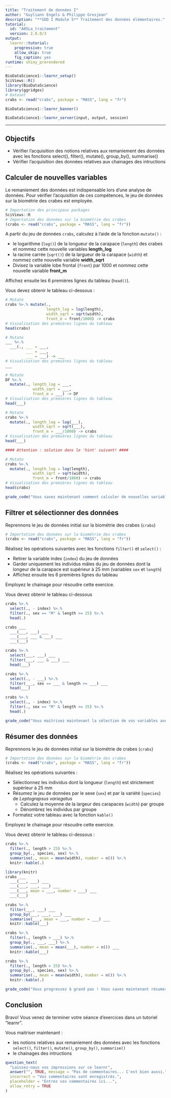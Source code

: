 ```yaml
---
title: "Traitement de données I"
author: "Guyliann Engels & Philippe Grosjean"
description: "**SDD I Module 5** Traitement des données élémentaires."
tutorial:
  id: "A05La_traitement"
  version: 2.0.0/3
output:
  learnr::tutorial:
    progressive: true
    allow_skip: true
    fig_caption: yes
runtime: shiny_prerendered
---
```


```r
BioDataScience1::learnr_setup()
SciViews::R()
library(BioDataScience)
library(ggridges)
# Dataset
crabs <- read("crabs", package = "MASS", lang = "fr")
```

```r
BioDataScience1::learnr_banner()
```

```r
BioDataScience1::learnr_server(input, output, session)
```

----

## Objectifs

- Vérifier l'acquisition des notions relatives aux remaniement des données avec les fonctions select(), filter(), mutate(), group_by(), summarise()
- Vérifier l'acquisition des données relatives aux chainages des intructions

## Calculer de nouvelles variables

Le remaniement des données est indispensable lors d'une analyse de données. Pour vérifier l'acquisition de ces compétences, le jeu de données sur la biométrie des crabes est employée.

```r
# Importation des principaux packages 
SciViews::R
# Importation des données sur la biométrie des crabes
(crabs <- read("crabs", package = "MASS", lang = "fr"))
```

A partir du jeu de données `crabs`, calculez à l'aide de la fonction `mutate()` : 

- le logarithme (`log()`) de la longueur de la carapace (`length`) des crabes et nommez cette nouvelle variables **length_log**
- la racine carrée (`sqrt()`) de la largueur de la carapace (`width`) et nommez cette nouvelle variable **width_sqrt**
- Divisez la variable lobe frontal (`front`) par 1000 et nommez cette nouvelle variable **front_m**

Affichez ensuite les 6 premières lignes du tableau (`head()`).

Vous devez obtenir le tableau ci-dessous : 

```r
# Mutate
crabs %>.% mutate(., 
                  length_log = log(length),
                  width_sqrt = sqrt(width),
                  front_m = front/1000) -> crabs
# Visualisation des premières lignes du tableau 
head(crabs)
```

```r
# Mutate
___ %>.% 
  ___(., ___ = ___,
         ___ = ___,
         ___ = ___) -> ___
# Visualisation des premières lignes du tableau 
___
```

```r
# Mutate
DF %>.% 
  mutate(., length_log = ___,
            width_sqrt = ___,
            front_m = ___) -> DF
# Visualisation des premières lignes du tableau 
head(___)
```

```r
# Mutate
crabs %>.% 
  mutate(., length_log = log(___),
            width_sqrt = sqrt(___),
            front_m = ___/1000) -> crabs
# Visualisation des premières lignes du tableau 
head(___)

#### Attention : solution dans le 'hint' suivant! ####
```

```r
# Mutate
crabs %>.% 
  mutate(., length_log = log(length),
            width_sqrt = sqrt(width),
            front_m = front/1000) -> crabs
# Visualisation des premières lignes du tableau 
head(crabs)
```

```r
grade_code("Vous savez maintenant comment calculer de nouvelles variables avec la fonction `mutate()`.")
```

## Filtrer et sélectionner des données

Reprennons le jeu de données initial sur la biométrie des crabes (`crabs`)

```r
# Importation des données sur la biométrie des crabes
(crabs <- read("crabs", package = "MASS", lang = "fr"))
```

Réalisez les opérations suivantes avec les fonctions `filter()` et `select()` : 

- Retirer la variable index (`index`) du jeu de données
- Garder uniquement les individus mâles du jeu de données dont la longeur de la carapace est supérieur à 25 mm (variables `sex` et `length`)
- Affichez ensuite les 6 premières lignes du tableau

Employez le chainage pour résoudre cette exercice.

Vous devez obtenir le tableau ci-dessous

```r
crabs %>.%
  select(., - index) %>.%
  filter(., sex == "M" & length >= 25) %>.%
  head(.)
```

```r
crabs ___
  ___(___, ___) ___
  ___(___, ___ & ___) ___
  ___(___)
```

```r
crabs %>.%
  select(___, ___) ___
  filter(___, ___ & ___) ___
  head(___)
```

```r
crabs %>.%
  select(., - ___) %>.%
  filter(___, sex == ___ & length >= ___) ___
  head(___)
```

```r
crabs %>.%
  select(., - index) %>.%
  filter(., sex == "M" & length >= 25) %>.%
  head(.)
```

```r
grade_code("Vous maitrisez maintenant la sélection de vos variables avec `select()` et de vos observations avec `filter()`.")
```

## Résumer des données

Reprennons le jeu de données initial sur la biométrie de crabes (`crabs`)

```r
# Importation des données sur la biométrie des crabes
(crabs <- read("crabs", package = "MASS", lang = "fr"))
```

Réalisez les opérations suivantes : 

- Sélectionnez les individus dont la longueur (`length`) est strictement supérieur à 25 mm
- Résumez le jeu de données par le sexe (`sex`) et par la variété (`species`) de *Leptograpsus variegatus*
    + Calculez la moyenne de la largeur des carapaces (`width`) par groupe
    + Dénombrez les individus par groupe
- Formatez votre tableau avec la fonction `kable()`

Employez le chainage pour résoudre cette exercice.

Vous devez obtenir le tableau ci-dessous : 

```r
crabs %>.%
  filter(., length > 25) %>.%
  group_by(., species, sex) %>.%
  summarise(., mean = mean(width), number = n()) %>.%
  knitr::kable(.)
```

```r
library(knitr)
crabs ___
  ___(___, ___) ___
  ___(___, ___, ___) ___
  ___(___, mean = ___, number = ___) ___
  ___(___)
```

```r
crabs %>.%
  filter(___, ___) ___
  group_by(___, ___, ___) ___
  summarise(___, mean = ___, number = ___) ___
  knitr::kable(___)
```

```r
crabs %>.%
  filter(., length > ___) %>.%
  group_by(., ___, ___) %>.%
  summarise(., mean = mean(___), number = n()) ___
  knitr::kable(___)
```

```r
crabs %>.%
  filter(., length > 25) %>.%
  group_by(., species, sex) %>.%
  summarise(., mean = mean(width), number = n()) %>.%
  knitr::kable(.)
```

```r
grade_code("Vous progressez à grand pas ! Vous savez maintenant résumer vos données avec `group_by()` et `summarise()` et formater vos sorties avec `kable()`.")
```

## Conclusion

Bravo! Vous venez de terminer votre séance d'exercices dans un tutoriel "learnr". 

Vous maitriser maintenant :

- les notions relatives aux remaniement des données avec les fonctions `select()`, `filter()`, `mutate()`, `group_by()`, `summarise()`
- le chainages des intructions

```r
question_text(
  "Laissez-nous vos impressions sur ce learnr",
  answer("", TRUE, message = "Pas de commentaires... C'est bien aussi."),
  incorrect = "Vos commentaires sont enregistrés.",
  placeholder = "Entrez vos commentaires ici...",
  allow_retry = TRUE
)
```

